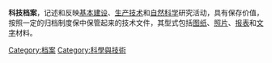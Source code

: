 {{unreferenced|time=2011-12-14T02:12:26+00:00}}
'''科技档案'''，记述和反映[[基本建设|基本建设]]、[[生产技术|生产技术]]和[[自然科学|自然科学]]研究活动，具有保存价值，按照一定的归档制度保中保管起来的技术文件，其型式包括[[图纸|图纸]]、[[照片|照片]]、[[报表|报表]]和[[文字|文字]]材料。

[[Category:档案|Category:档案]]
[[Category:科學與技術|Category:科學與技術]]